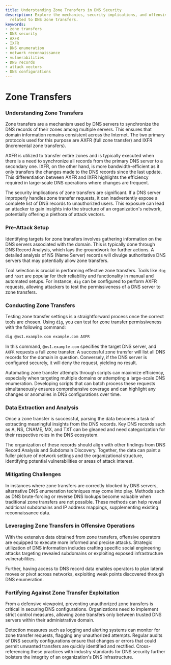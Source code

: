 ```yaml
---
title: Understanding Zone Transfers in DNS Security
description: Explore the mechanics, security implications, and offensive strategies
  related to DNS zone transfers.
keywords:
- zone transfers
- DNS security
- AXFR
- IXFR
- DNS enumeration
- network reconnaissance
- vulnerabilities
- DNS records
- attack vectors
- DNS configurations
---
```


# Zone Transfers

### Understanding Zone Transfers

Zone transfers are a mechanism used by DNS servers to synchronize the DNS records of their zones among multiple servers. This ensures that domain information remains consistent across the Internet. The two primary protocols used for this purpose are AXFR (full zone transfer) and IXFR (incremental zone transfers). 

AXFR is utilized to transfer entire zones and is typically executed when there is a need to synchronize all records from the primary DNS server to a secondary one. IXFR, on the other hand, is more bandwidth-efficient as it only transfers the changes made to the DNS records since the last update. This differentiation between AXFR and IXFR highlights the efficiency required in large-scale DNS operations where changes are frequent.

The security implications of zone transfers are significant. If a DNS server improperly handles zone transfer requests, it can inadvertently expose a complete list of DNS records to unauthorized users. This exposure can lead an attacker to gain insights into the structure of an organization's network, potentially offering a plethora of attack vectors.

### Pre-Attack Setup

Identifying targets for zone transfers involves gathering information on the DNS servers associated with the domain. This is typically done through DNS Record Analysis, which lays the groundwork for further actions. A detailed analysis of NS (Name Server) records will divulge authoritative DNS servers that may potentially allow zone transfers.

Tool selection is crucial in performing effective zone transfers. Tools like `dig` and `host` are popular for their reliability and functionality in manual and automated setups. For instance, `dig` can be configured to perform AXFR requests, allowing attackers to test the permissiveness of a DNS server to zone transfers.

### Conducting Zone Transfers

Testing zone transfer settings is a straightforward process once the correct tools are chosen. Using `dig`, you can test for zone transfer permissiveness with the following command:

```bash
dig @ns1.example.com example.com AXFR
```

In this command, `@ns1.example.com` specifies the target DNS server, and `AXFR` requests a full zone transfer. A successful zone transfer will list all DNS records for the domain in question. Conversely, if the DNS server is configured securely, it will deny the request, yielding no result.

Automating zone transfer attempts through scripts can maximize efficiency, especially when targeting multiple domains or attempting a large-scale DNS enumeration. Developing scripts that can batch process these requests simultaneously ensures comprehensive coverage and can highlight any changes or anomalies in DNS configurations over time.

### Data Extraction and Analysis

Once a zone transfer is successful, parsing the data becomes a task of extracting meaningful insights from the DNS records. Key DNS records such as A, NS, CNAME, MX, and TXT can be gleaned and need categorization for their respective roles in the DNS ecosystem.

The organization of these records should align with other findings from DNS Record Analysis and Subdomain Discovery. Together, the data can paint a fuller picture of network settings and the organizational structure, identifying potential vulnerabilities or areas of attack interest.

### Mitigating Challenges

In instances where zone transfers are correctly blocked by DNS servers, alternative DNS enumeration techniques may come into play. Methods such as DNS brute-forcing or reverse DNS lookups become valuable when traditional zone transfers are not possible. These methods can help reveal additional subdomains and IP address mappings, supplementing existing reconnaissance data.

### Leveraging Zone Transfers in Offensive Operations

With the extensive data obtained from zone transfers, offensive operators are equipped to execute more informed and precise attacks. Strategic utilization of DNS information includes crafting specific social engineering attacks targeting revealed subdomains or exploiting exposed infrastructure vulnerabilities.

Further, having access to DNS record data enables operators to plan lateral moves or pivot across networks, exploiting weak points discovered through DNS enumeration.

### Fortifying Against Zone Transfer Exploitation

From a defensive viewpoint, preventing unauthorized zone transfers is critical in securing DNS configurations. Organizations need to implement strict control measures, allowing zone transfers only between trusted DNS servers within their administrative domain. 

Detection measures such as logging and alerting systems can monitor for zone transfer requests, flagging any unauthorized attempts. Regular audits of DNS security configurations ensure that changes or errors that could permit unwanted transfers are quickly identified and rectified. Cross-referencing these practices with industry standards for DNS security further bolsters the integrity of an organization's DNS infrastructure.